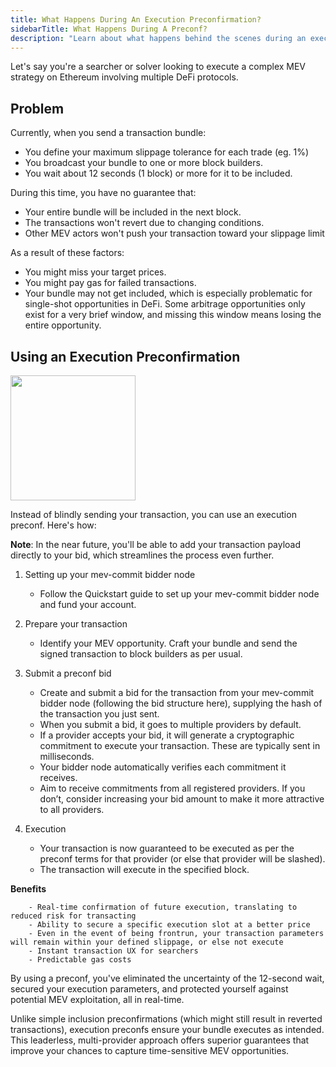 ```yaml
---
title: What Happens During An Execution Preconfirmation?
sidebarTitle: What Happens During A Preconf?
description: "Learn about what happens behind the scenes during an execution preconfirmation."
---
```


Let's say you're a searcher or solver looking to execute a complex MEV strategy on Ethereum involving multiple DeFi protocols.

## Problem

Currently, when you send a transaction bundle:
- You define your maximum slippage tolerance for each trade (eg. 1%)
- You broadcast your bundle to one or more block builders.
- You wait about 12 seconds (1 block) or more for it to be included.

During this time, you have no guarantee that:
- Your entire bundle will be included in the next block.
- The transactions won't revert due to changing conditions.
- Other MEV actors won't push your transaction toward your slippage limit

As a result of these factors:
- You might miss your target prices.
- You might pay gas for failed transactions.
- Your bundle may not get included, which is especially problematic for single-shot opportunities in DeFi. Some arbitrage opportunities only exist for a very brief window, and missing this window means losing the entire opportunity.

## Using an Execution Preconfirmation

<img height="200" src="/images/preconf-process.svg" />

Instead of blindly sending your transaction, you can use an execution preconf. Here's how:

**Note**: In the near future, you'll be able to add your transaction payload directly to your bid, which streamlines the process even further.

1. Setting up your mev-commit bidder node

   - Follow the Quickstart guide to set up your mev-commit bidder node and fund your account.

2. Prepare your transaction

   - Identify your MEV opportunity. Craft your bundle and send the signed transaction to block builders as per usual.

3. Submit a preconf bid

   - Create and submit a bid for the transaction from your mev-commit bidder node (following the bid structure here), supplying the hash of the transaction you just sent.
   - When you submit a bid, it goes to multiple providers by default.
   - If a provider accepts your bid, it will generate a cryptographic commitment to execute your transaction. These are typically sent in milliseconds.
   - Your bidder node automatically verifies each commitment it receives.
   - Aim to receive commitments from all registered providers. If you don’t, consider increasing your bid amount to make it more attractive to all providers.

4. Execution

   - Your transaction is now guaranteed to be executed as per the preconf terms for that provider (or else that provider will be slashed).
   - The transaction will execute in the specified block.

**Benefits**

        - Real-time confirmation of future execution, translating to reduced risk for transacting
        - Ability to secure a specific execution slot at a better price
        - Even in the event of being frontrun, your transaction parameters will remain within your defined slippage, or else not execute
        - Instant transaction UX for searchers
        - Predictable gas costs

By using a preconf, you've eliminated the uncertainty of the 12-second wait, secured your execution parameters, and protected yourself against potential MEV exploitation, all in real-time. 

Unlike simple inclusion preconfirmations (which might still result in reverted transactions), execution preconfs ensure your bundle executes as intended. This leaderless, multi-provider approach offers superior guarantees that improve your chances to capture time-sensitive MEV opportunities.


